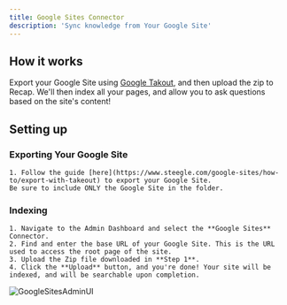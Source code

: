 ```yaml
---
title: Google Sites Connector
description: 'Sync knowledge from Your Google Site'
---
```


## How it works
Export your Google Site using [Google Takout](https://takeout.google.com/), and then upload the zip to Recap. 
We'll then index all your pages, and allow you to ask questions based on the site's content!


## Setting up
### Exporting Your Google Site
    1. Follow the guide [here](https://www.steegle.com/google-sites/how-to/export-with-takeout) to export your Google Site.
    Be sure to include ONLY the Google Site in the folder.

### Indexing
    1. Navigate to the Admin Dashboard and select the **Google Sites** Connector.
    2. Find and enter the base URL of your Google Site. This is the URL used to access the root page of the site.
    3. Upload the Zip file downloaded in **Step 1**.
    4. Click the **Upload** button, and you're done! Your site will be indexed, and will be searchable upon completion.

![GoogleSitesAdminUI](/images/connectors/google_sites/GoogleSites.png)